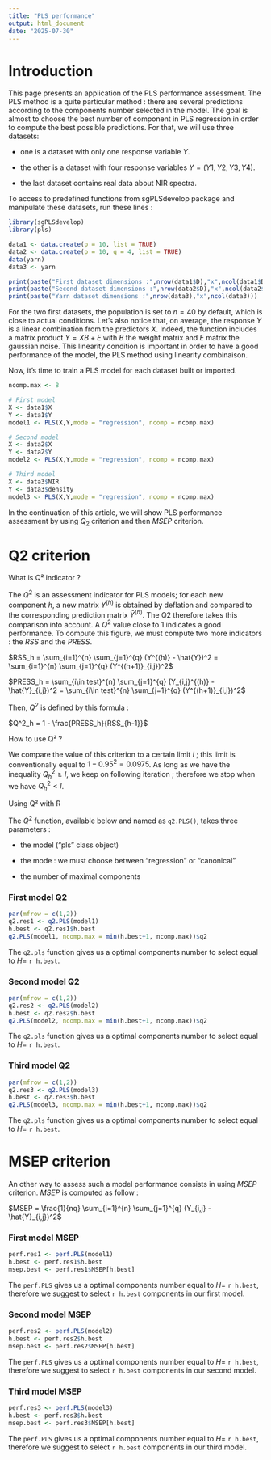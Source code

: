 ---
title: "PLS performance"
output: html_document
date: "2025-07-30"
---


# Introduction

This page presents an application of the PLS performance assessment. The PLS method is a quite particular method : there are several predictions according to the components number selected in the model. The goal is almost to choose the best number of component in PLS regression in order to compute the best possible predictions. For that, we will use three datasets: 

- one is a dataset with only one response variable $Y$.

- the other is a dataset with four response variables $Y = (Y1,Y2,Y3,Y4)$.

- the last dataset contains real data about NIR spectra.

To access to predefined functions from sgPLSdevelop package and manipulate these datasets, run these lines :

```{r data, message=FALSE, warning=FALSE}
library(sgPLSdevelop)
library(pls)

data1 <- data.create(p = 10, list = TRUE)
data2 <- data.create(p = 10, q = 4, list = TRUE)
data(yarn)
data3 <- yarn
```
```{r, echo=FALSE}
print(paste("First dataset dimensions :",nrow(data1$D),"x",ncol(data1$D)))
print(paste("Second dataset dimensions :",nrow(data2$D),"x",ncol(data2$D)))
print(paste("Yarn dataset dimensions :",nrow(data3),"x",ncol(data3)))
```


For the two first datasets, the population is set to $n = 40$ by default, which is close to actual conditions. 
Let's also notice that, on average, the response $Y$ is a linear combination from the predictors $X$. Indeed, the function includes a matrix product $Y = XB + E$ with $B$ the weight matrix and $E$ matrix the gaussian noise. This linearity condition is important in order to have a good performance of the model, the PLS method using linearity combinaison. 

Now, it's time to train a PLS model for each dataset built or imported.

```{r pls, message=FALSE, warning=FALSE}
ncomp.max <- 8

# First model
X <- data1$X
Y <- data1$Y
model1 <- PLS(X,Y,mode = "regression", ncomp = ncomp.max)

# Second model
X <- data2$X
Y <- data2$Y
model2 <- PLS(X,Y,mode = "regression", ncomp = ncomp.max)

# Third model
X <- data3$NIR
Y <- data3$density
model3 <- PLS(X,Y,mode = "regression", ncomp = ncomp.max)
```

In the continuation of this article, we will show PLS performance assessment by using $Q_2$ criterion and then $MSEP$ criterion.

# Q2 criterion

What is Q² indicator ?

The $Q^2$ is an assessment indicator for PLS models; for each new component $h$, a new matrix $Y^{(h)}$ is obtained by deflation and compared to the corresponding prediction matrix $\hat{Y}^{(h)}$. The Q2 therefore takes this comparison into account. A $Q^2$ value close to $1$ indicates a good performance. To compute this figure, we must compute two more indicators : the $RSS$ and the $PRESS$.


$RSS_h = \sum_{i=1}^{n} \sum_{j=1}^{q} (Y^{(h)} - \hat{Y})^2 =  \sum_{i=1}^{n} \sum_{j=1}^{q} (Y^{(h+1)}_{i,j})^2$

$PRESS_h = \sum_{i\in test}^{n} \sum_{j=1}^{q} (Y_{i,j}^{(h)} - \hat{Y}_{i,j})^2 =  \sum_{i\in test}^{n} \sum_{j=1}^{q} (Y^{(h+1)}_{i,j})^2$

Then, $Q^2$ is defined by this formula :

$Q^2_h = 1 - \frac{PRESS_h}{RSS_{h-1}}$

How to use Q² ?

We compare the value of this criterion to a certain limit $l$ ; this limit is conventionally equal to $1-0.95^2 = 0.0975$. As long as we have the inequality $Q^2_h \geq l$, we keep on following iteration ; therefore we stop when we have $Q^2_h < l$.

Using Q² with R

The $Q^2$ function, available below and named as `q2.PLS()`, takes three parameters : 

- the model ("pls" class object)

- the mode : we must choose between "regression" or "canonical"

- the number of maximal components



### First model Q2

```{r, fig.cap= "Q2 values for the first model"}
par(mfrow = c(1,2))
q2.res1 <- q2.PLS(model1)
h.best <- q2.res1$h.best
q2.PLS(model1, ncomp.max = min(h.best+1, ncomp.max))$q2
```

The `q2.pls` function gives us a optimal components number to select equal to $H =$ `r h.best`.



### Second model Q2

```{r, fig.cap= "Q2 values for the second model"}
par(mfrow = c(1,2))
q2.res2 <- q2.PLS(model2)
h.best <- q2.res2$h.best
q2.PLS(model2, ncomp.max = min(h.best+1, ncomp.max))$q2
```

The `q2.pls` function gives us a optimal components number to select equal to $H =$ `r h.best`.



### Third model Q2

```{r, fig.cap= "Q2 values for the third model"}
par(mfrow = c(1,2))
q2.res3 <- q2.PLS(model3)
h.best <- q2.res3$h.best
q2.PLS(model3, ncomp.max = min(h.best+1, ncomp.max))$q2
```

The `q2.pls` function gives us a optimal components number to select equal to $H =$ `r h.best`.

# MSEP criterion

An other way to assess such a model performance consists in using $MSEP$ criterion. $MSEP$ is computed as follow :

$MSEP = \frac{1}{nq} \sum_{i=1}^{n} \sum_{j=1}^{q} (Y_{i,j} - \hat{Y}_{i,j})^2$

### First model MSEP

```{r, fig.cap= "MSEP for the first model"}
perf.res1 <- perf.PLS(model1)
h.best <- perf.res1$h.best
msep.best <- perf.res1$MSEP[h.best]
```

The `perf.PLS` gives us a optimal components number equal to $H =$ `r h.best`, therefore we suggest to select `r h.best` components in our first model.

### Second model MSEP

```{r, fig.cap= "MSEP for the second model"}
perf.res2 <- perf.PLS(model2)
h.best <- perf.res2$h.best
msep.best <- perf.res2$MSEP[h.best]
```

The `perf.PLS` gives us a optimal components number equal to $H =$ `r h.best`, therefore we suggest to select `r h.best` components in our second model.

### Third model MSEP

```{r, fig.cap= "MSEP for the third model"}
perf.res3 <- perf.PLS(model3)
h.best <- perf.res3$h.best
msep.best <- perf.res3$MSEP[h.best]
```

The `perf.PLS` gives us a optimal components number equal to $H =$ `r h.best`, therefore we suggest to select `r h.best` components in our third model.